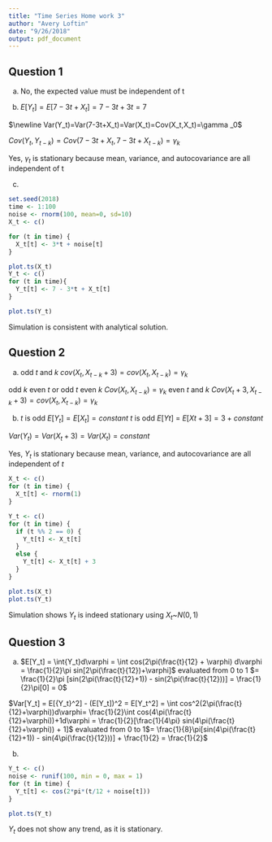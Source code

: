 ```yaml
---
title: "Time Series Home work 3"
author: "Avery Loftin"
date: "9/26/2018"
output: pdf_document
---
```


## Question 1
(a) No, the expected value must be independent of t

(b) $E[Y_t]=E[7-3t+X_t]=7-3t+3t=7$

$\newline Var(Y_t)=Var(7-3t+X_t)=Var(X_t)=Cov(X_t,X_t)=\gamma _0$

$Cov(Y_t,Y_{t-k})=Cov(7-3t+X_t,7-3t+X_{t-k})=\gamma_k$

Yes, $\gamma_t$ is stationary because mean, variance, and autocovariance are all independent of t

(c)
```r
set.seed(2018)
time <- 1:100
noise <- rnorm(100, mean=0, sd=10)
X_t <- c()

for (t in time) {
  X_t[t] <- 3*t + noise[t]
}

plot.ts(X_t)
Y_t <- c()
for (t in time){
  Y_t[t] <- 7 - 3*t + X_t[t]
}

plot.ts(Y_t)
```

Simulation is consistent with analytical solution.

## Question 2

(a) odd $t$ and $k$
$cov(X_t, X_{t-k} + 3) = cov(X_t, X_{t-k}) = \gamma _k$

odd $k$ even $t$ or odd $t$ even $k$
$Cov(X_t, X_{t-k}) = \gamma _k$
even $t$ and $k$
$Cov(X_t + 3, X_{t-k} + 3) = cov(X_t, X_{t-k}) = \gamma _k$

(b)
$t$ is odd
$E[Y_t] = E[X_t] = constant$
$t$ is odd
$E[Yt]$ = $E[Xt+3] = 3 + constant$

$Var(Y_t) = Var(X_t + 3) = Var(X_t) = constant$

Yes, $Y_t$ is stationary because mean, variance, and autocovariance are all independent of $t$
```r
X_t <- c()
for (t in time) {
  X_t[t] <- rnorm(1)
}

Y_t <- c()
for (t in time) {
  if (t %% 2 == 0) {
    Y_t[t] <- X_t[t]
  }
  else {
    Y_t[t] <- X_t[t] + 3
  }
}

plot.ts(X_t)
plot.ts(Y_t)
```

Simulation shows $Y_t$ is indeed stationary using $X_t$~$N(0,1)$

## Question 3

(a) $E[Y_t] = \int{Y_t}d\varphi = \int cos(2\pi(\frac{t}{12} + \varphi) d\varphi = \frac{1}{2}\pi sin[2\pi(\frac{t}{12})+\varphi]$ evaluated from $0$ to $1$ $= \frac{1}{2}\pi [sin(2\pi(\frac{t}{12}+1)) - sin(2\pi(\frac{t}{12}))] = \frac{1}{2}\pi[0] = 0$

$Var[Y_t] = E[{Y_t}^2] - (E[Y_t])^2 = E[Y_t^2] = \int cos^2(2\pi(\frac{t}{12}+\varphi))d\varphi= \frac{1}{2}\int cos(4\pi(\frac{t}{12}+\varphi))+1d\varphi = \frac{1}{2}[\frac{1}{4\pi} sin(4\pi(\frac{t}{12}+\varphi)) + 1]$ evaluated from $0$ to $1$$= \frac{1}{8}\pi[sin(4\pi(\frac{t}{12}+1)) - sin(4\pi(\frac{t}{12}))] + \frac{1}{2} = \frac{1}{2}$

(b)
```r
Y_t <- c()
noise <- runif(100, min = 0, max = 1)
for (t in time) {
  Y_t[t] <- cos(2*pi*(t/12 + noise[t]))
}

plot.ts(Y_t)
```

$Y_t$ does not show any trend, as it is stationary.

